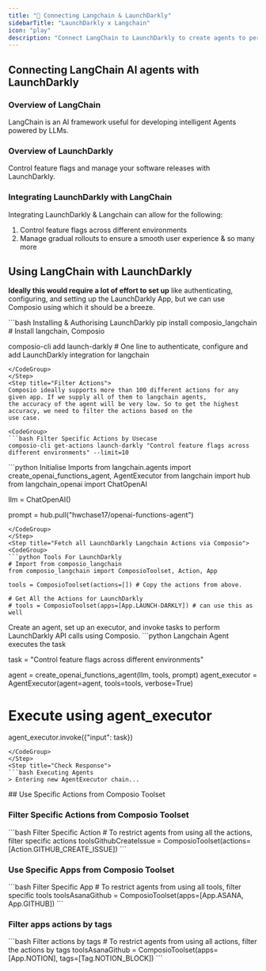 ```yaml
---
title: "🚀 Connecting Langchain & LaunchDarkly"
sidebarTitle: "LaunchDarkly x Langchain"
icon: "play"
description: "Connect LangChain to LaunchDarkly to create agents to perform tasks using natural language"
---
```


## Connecting LangChain AI agents with LaunchDarkly

### Overview of LangChain

LangChain is an AI framework useful for developing intelligent Agents powered by LLMs.

### Overview of LaunchDarkly

Control feature flags and manage your software releases with LaunchDarkly.

### Integrating LaunchDarkly with LangChain

Integrating LaunchDarkly & Langchain can allow for the following:

1. Control feature flags across different environments
2. Manage gradual rollouts to ensure a smooth user experience
& so many more

## Using LangChain with LaunchDarkly

<Steps>
<Step title="Setting Up the Environment">

**Ideally this would require a lot of effort to set up** like authenticating, configuring, and setting up the LaunchDarkly App, but we can use Composio using which it should be a breeze.

<CodeGroup>
```bash Installing & Authorising LaunchDarkly
pip install composio_langchain # Install langchain, Composio 

composio-cli add launch-darkly # One line to authenticate, configure and add LaunchDarkly integration for langchain
```
</CodeGroup>
</Step>
<Step title="Filter Actions">
Composio ideally supports more than 100 different actions for any given app. If we supply all of them to langchain agents, 
the accuracy of the agent will be very low. So to get the highest accuracy, we need to filter the actions based on the 
use case.

<CodeGroup>
```bash Filter Specific Actions by Usecase
composio-cli get-actions launch-darkly "Control feature flags across different environments" --limit=10
```
</CodeGroup>

</Step>
<Step title="Import Base Packages">

<CodeGroup>
```python Initialise Imports
from langchain.agents import create_openai_functions_agent, AgentExecutor
from langchain import hub
from langchain_openai import ChatOpenAI


llm = ChatOpenAI()

prompt = hub.pull("hwchase17/openai-functions-agent")
```
</CodeGroup>
</Step>
<Step title="Fetch all LaunchDarkly Langchain Actions via Composio">
<CodeGroup>
```python Tools For LaunchDarkly
# Import from composio_langchain
from composio_langchain import ComposioToolset, Action, App

tools = ComposioToolset(actions=[]) # Copy the actions from above. 

# Get All the Actions for LaunchDarkly
# tools = ComposioToolset(apps=[App.LAUNCH-DARKLY]) # can use this as well
```
</CodeGroup>
</Step>
<Step title="Execute the Agent">
Create an agent, set up an executor, and invoke tasks to perform LaunchDarkly API calls using Composio. 
<CodeGroup>
```python Langchain Agent executes the task

task = "Control feature flags across different environments"

agent = create_openai_functions_agent(llm, tools, prompt)
agent_executor = AgentExecutor(agent=agent, tools=tools, verbose=True)

# Execute using agent_executor
agent_executor.invoke({"input": task})
```
</CodeGroup>
</Step>
<Step title="Check Response">
```bash Executing Agents
> Entering new AgentExecutor chain...
```
</Step>
</Steps>
## Use Specific Actions from Composio Toolset

### Filter Specific Actions from Composio Toolset

<CodeGroup>
```bash Filter Specific Action
# To restrict agents from using all the actions, filter specific actions
toolsGithubCreateIssue = ComposioToolset(actions=[Action.GITHUB_CREATE_ISSUE])
```
</CodeGroup>

### Use Specific Apps from Composio Toolset
<CodeGroup>
```bash Filter Specific App
# To restrict agents from using all tools, filter specific tools
toolsAsanaGithub = ComposioToolset(apps=[App.ASANA, App.GITHUB])
```
</CodeGroup>

### Filter apps actions by tags 
<CodeGroup>
```bash Filter actions by tags
# To restrict agents from using all actions, filter the actions by tags
toolsAsanaGithub = ComposioToolset(apps=[App.NOTION], tags=[Tag.NOTION_BLOCK])
```
</CodeGroup>

